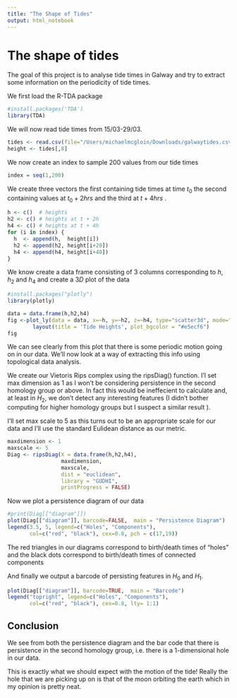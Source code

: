 ```yaml
---
title: "The Shape of Tides"
output: html_notebook
---
```


# The shape of tides

The goal of this project is to analyse tide times in Galway and try to extract some information on the periodicity of tide times.

We first load the R-TDA package

```r
#install.packages('TDA')
library(TDA)
```

We will now read tide times from 15/03-29/03.

```r
tides <- read.csv(file="/Users/michaelmcgloin/Downloads/galwaytides.csv", nrows=3411, header=FALSE)
height <- tides[,8]
```

We now create an index to sample 200 values from our tide times

```r
index = seq(1,200)
```

We create three vectors the first containing tide times at time $t_0$ the second containing values at $t_0 + 2hrs$ and the third at $t+4hrs$ .

```r
h <- c()  # heights
h2 <- c() # heights at t + 2h
h4 <- c() # heights at t + 4h
for (i in index) {
  h  <- append(h,  height[i])
  h2 <- append(h2, height[i+20])
  h4 <- append(h4, height[i+40])
}
```

We know create a data frame consisting of 3 columns corresponding to $h$, $h_2$ and $h_4$ and create a $3D$ plot of the data

```r
#install.packages("plotly")
library(plotly)
```

```r
data = data.frame(h,h2,h4)
fig <-plot_ly(data = data, x=~h, y=~h2, z=~h4, type="scatter3d", mode="markers")%>%
        layout(title = 'Tide Heights', plot_bgcolor = "#e5ecf6")
fig
```

We can see clearly from this plot that there is some periodic motion going on in our data. We'll now look at a way of extracting this info using topological data analysis.

We create our Vietoris Rips complex using the ripsDiag() function. I'l set max dimension as 1 as I won't be considering persistence in the second homology group or above. In fact this would be ineffecient to calculate and, at least in $H_2$, we don't detect any interesting features (I didn't bother computing for higher homology groups but I suspect a similar result ).

I'll set max scale to 5 as this turns out to be an appropriate scale for our data and I'll use the standard Eulidean distance as our metric.

```r
maxdimension <- 1
maxscale <- 5
Diag <- ripsDiag(X = data.frame(h,h2,h4),
                 maxdimension,
                 maxscale,
                 dist = "euclidean",
                 library = "GUDHI",
                 printProgress = FALSE)
```

Now we plot a persistence diagram of our data

```r
#print(Diag[["diagram"]])
plot(Diag[["diagram"]], barcode=FALSE,  main = "Persistence Diagram")
legend(3.5, 5, legend=c("Holes", "Components"),
       col=c("red", "black"), cex=0.8, pch = c(17,19))
```

The red triangles in our diagrams correspond to birth/death times of "holes" and the black dots correspond to birth/death times of connected components

And finally we output a barcode of persisting features in $H_0$ and $H_1$.

```r
plot(Diag[["diagram"]], barcode=TRUE,  main = "Barcode")
legend("topright", legend=c("Holes", "Components"),
       col=c("red", "black"), cex=0.8, lty= 1:1)
```

## Conclusion

We see from both the persistence diagram and the bar code that there is persistence in the second homology group, i.e. there is a 1-dimensional hole in our data.

This is exactly what we should expect with the motion of the tide! Really the hole that we are picking up on is that of the moon orbiting the earth which in my opinion is pretty neat.

